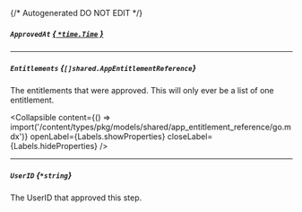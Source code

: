 {/* Autogenerated DO NOT EDIT  */}

##### `ApprovedAt` [*{ `*time.Time` }*](https://pkg.go.dev/time#Time)

---
##### `Entitlements` *{`[]shared.AppEntitlementReference`}*
The entitlements that were approved. This will only ever be a list of one entitlement.

<Collapsible content={() => import('/content/types/pkg/models/shared/app_entitlement_reference/go.mdx')} openLabel={Labels.showProperties} closeLabel={Labels.hideProperties} />


---
##### `UserID` *{`*string`}*
The UserID that approved this step.


